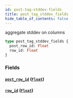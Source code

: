 ```yaml
---
id: post-tag-stddev-fields
title: post_tag_stddev_fields
hide_table_of_contents: false
---
```


aggregate stddev on columns

```graphql
type post_tag_stddev_fields {
  post_row_id: Float
  row_id: Float
}
```

### Fields

#### [`post_row_id`](#) ([`Float`](../scalars/float))

#### [`row_id`](#) ([`Float`](../scalars/float))
